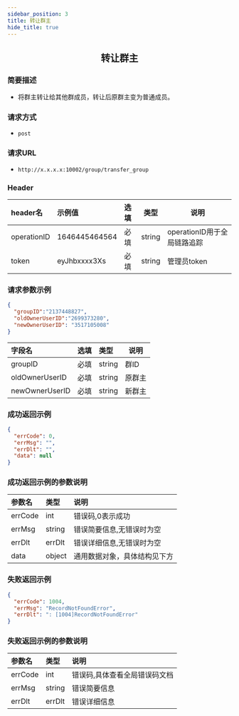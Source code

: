 ```yaml
---
sidebar_position: 3
title: 转让群主
hide_title: true
---
```


<center>

## 转让群主

</center>

### 简要描述
- 将群主转让给其他群成员，转让后原群主变为普通成员。
### 请求方式
- `post` 
### 请求URL
- `http://x.x.x.x:10002/group/transfer_group` 


### Header
|header名|示例值|选填|类型|说明|
|:----    |:-------    |:--- |---|------      |
|operationID|1646445464564|必填|string|operationID用于全局链路追踪|
|token|eyJhbxxxx3Xs|必填|string|管理员token|


### 请求参数示例


```json
{
  "groupID":"2137448827",
  "oldOwnerUserID":"2699373280",
  "newOwnerUserID": "3517105008"
}
```
|字段名|选填|类型|说明|
|:----    |:-------    |:--- |---|
|groupID|必填|string|群ID|
|oldOwnerUserID|必填|string|原群主|
|newOwnerUserID|必填|string|新群主|
### 成功返回示例


```json
{
  "errCode": 0,
  "errMsg": "",
  "errDlt": "",
  "data": null
}
```
### 成功返回示例的参数说明


|参数名|类型|说明|
|:----    |:-------    |:--- |
|errCode|int|错误码,0表示成功|
|errMsg|string|错误简要信息,无错误时为空|
|errDlt|errDlt|错误详细信息,无错误时为空|
|data|object|通用数据对象，具体结构见下方|
### 失败返回示例


```json
{
  "errCode": 1004,
  "errMsg": "RecordNotFoundError",
  "errDlt": ": [1004]RecordNotFoundError"
}
```
### 失败返回示例的参数说明


|参数名|类型|说明|
|:----    |:-------    |:--- |
|errCode|int|错误码,具体查看全局错误码文档|
|errMsg|string|错误简要信息|
|errDlt|errDlt|错误详细信息|
